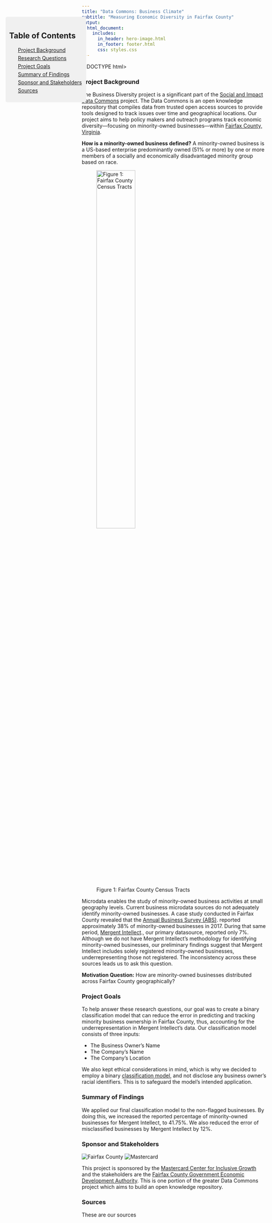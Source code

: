 ```yaml
---
title: "Data Commons: Business Climate"
subtitle: "Measuring Economic Diversity in Fairfax County"
output:
  html_document:
    includes:
      in_header: hero-image.html
      in_footer: footer.html
      css: styles.css
---
```


<!DOCTYPE html>
<html>
<head>
<style>
  /* CSS to style the table of contents */
  .toc-container {
    position: fixed;
    top: 100px; /* Adjust the top position as needed */
    left: 20px; /* Adjust the right position as needed */
    width: 200px; /* Adjust the width as needed */
    background-color: #f0f0f0;
    padding: 10px;
    border-radius: 5px;
  }

  .toc-container a {
    display: block;
    margin-bottom: 5px;
  }
</style>
<script>
  // JavaScript to show/hide the table of contents based on scroll position
  window.addEventListener('scroll', function() {
    var tocContainer = document.querySelector('.toc-container');
    var headerHeight = 300; // Set the height of your header in pixels

    if (window.pageYOffset > headerHeight) {
      tocContainer.style.visibility = 'visible';
    } else {
      tocContainer.style.visibility = 'hidden';
    }
  });
</script>
</head>
<body>
</head>
<body>

<!-- Table of Contents -->
<div class="toc-container">
  <h2>Table of Contents</h2>
  <ul>
[Project Background](#project-background)
[Research Questions](#research-questions)
[Project Goals](#project-goals)
[Summary of Findings](#summary-of-findings)
[Sponsor and Stakeholders](#sponsor-and-stakeholders)
[Sources](#sources)

  </ul>
</div>

</body>
</html>


### **Project Background** 
The Business Diversity project is a significant part of the [Social and Impact Data Commons](https://biocomplexity.virginia.edu/project/social-impact-data-commons) project. The Data Commons is an open knowledge repository that compiles data from trusted open access sources to provide tools designed to track issues over time and geographical locations. Our project aims to help policy makers and outreach programs track economic diversity—focusing on minority-owned businesses—within [Fairfax County, Virginia](https://www.fairfaxcounty.gov/topics/about-fairfax-county).


<div class="definition-box">

**How is a minority-owned business defined?**  A minority-owned business is a US-based enterprise predominantly owned (51% or more) by one or more members of a socially and economically disadvantaged minority group based on race.

</div>

![Figure 1: Fairfax County Census Tracts](img/census.png){width=50%}

  
  Microdata enables the study of minority-owned business activities at small geography levels. Current business microdata sources do not adequately identify minority-owned businesses. A case study conducted in Fairfax County revealed that the [Annual Business Survey (ABS)](https://www.census.gov/programs-surveys/abs/about.html#:~:text=The%20Annual%20Business%20Survey%20(ABS)%20provides%20information%20on%20selected%20economic,%2C%20race%2C%20and%20veteran%20status). reported approximately 38% of minority-owned businesses in 2017. During that same period, [Mergent Intellect](https://www.epls.org/340/Mergent-Intellect#:~:text=Mergent%20Intellect%20is%20a%20flexible,to%20generate%20insightful%20business%20intelligence)., our primary datasource,  reported only 7%. Although we do not have Mergent Intellect’s methodology for identifying minority-owned businesses, our preliminary findings suggest that Mergent Intellect includes solely registered minority-owned businesses, underrepresenting those not registered. The inconsistency across these sources leads us to ask this question.
  
  
<div class="definition-box">

**Motivation Question:**  How are minority-owned businesses distributed across Fairfax County geographically?

</div>




### **Project Goals**
To help answer these research questions, our goal was to create a binary classification model that can reduce the error in predicting and tracking minority business ownership in Fairfax County, thus, accounting for the underrepresentation in Mergent Intellect’s data. Our classification model consists of three inputs:

- The Business Owner’s Name
- The Company’s Name
- The Company’s Location


We also kept ethical considerations in mind, which is why we decided to employ a binary [classification model](https://medium.com/fuzz/machine-learning-classification-models-3040f71e2529), and not disclose any business owner's racial identifiers. This is to safeguard the model's intended application.  



### **Summary of Findings**
We applied our final classification model to the non-flagged businesses. By doing this, we increased the reported percentage of minority-owned businesses for Mergent Intellect, to 41.75%.  We also reduced the error of misclassified businesses by Mergent Intellect by 12%. 


### **Sponsor and Stakeholders** 

![Fairfax County](img/ffxcounty.png)
![Mastercard](img/mastercard.png)

This project is sponsored by the [Mastercard Center for Inclusive Growth](https://www.mastercardcenter.org/) and the stakeholders are the [Fairfax County Government Economic Development Authority](https://www.fairfaxcountyeda.org/). This is one portion of the greater Data Commons project which aims to build an open knowledge repository. 

### **Sources** 

These are our sources

